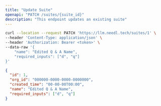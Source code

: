 ```yaml
---
title: "Update Suite"
openapi: "PATCH /suites/{suite_id}"
description: "This endpoint updates an existing suite"
---
```


<RequestExample>

```bash Example Request
curl --location --request PATCH 'https://llm.needl.tech/suites/1' \
--header 'Content-Type: application/json' \
--header 'Authorization: Bearer <token>' \
--data-raw '{
    "name": "Edited Q & A Name",
    "required_inputs": ["d", "q"]
}'
```

</RequestExample>

<ResponseExample>

```json Response
{
  "id": 1,
  "org_id": "000000-0000-0000-0000000",
  "created_time": "00-00-00T00:00",
  "name": "Edited Q & A Name",
  "required_inputs": ["d", "q"]
}
```

</ResponseExample>
